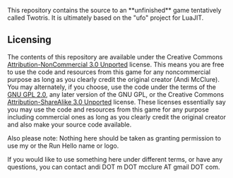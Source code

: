 This repository contains the source to an **unfinished** game tentatively called Twotris. It is ultimately based on the "ufo" project for LuaJIT.

== Licensing ==

The contents of this repository are available under the Creative Commons [[http://creativecommons.org/licenses/by-nc/3.0/|Attribution-NonCommercial 3.0 Unported]] license. This means you are free to use the code and resources from this game for any noncommercial purpose as long as you clearly credit the original creator (Andi McClure). You may alternately, if you choose, use the code under the terms of the [[http://www.gnu.org/licenses/gpl-2.0.html|GNU GPL 2.0]], any later version of the GNU GPL, or the Creative Commons [[http://creativecommons.org/licenses/by-sa/3.0/|Attribution-ShareAlike 3.0 Unported]] license. These licenses essentially say you may use the code and resources from this game for any purpose including commercial ones as long as you clearly credit the original creator and also make your source code available.

Also please note: Nothing here should be taken as granting permission to use my or the Run Hello name or logo.

If you would like to use something here under different terms, or have any questions, you can contact andi DOT m DOT mcclure AT gmail DOT com.